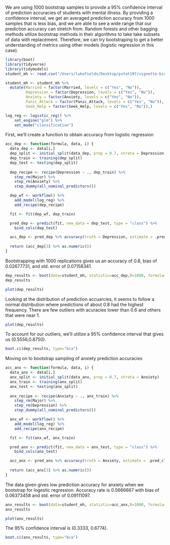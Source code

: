 We are using 1000 bootstrap samples to provide a 95% confidence interval of prediction accuracies of students with mental illness. By providing a confidence interval, we get an averaged prediction accuracy from 1000 samples that is less bias, and we are able to see a wide range that our prediction accuracy can stretch from. Random forests and other bagging methods utilize bootstrap methods in their algorithms to take take subsets of data with replacement. Therefore, we can try bootstraping to get a better understanding of metrics using other models (logistic regression in this case).

```r
library(boot)
library(tidyverse)
library(tidymodels)
student_mh <- read.csv("/Users/lukefields/Desktop/pstat197/vignette-binary-class-bootstrap/data/student_mh_clean.csv")

student_mh <- student_mh %>%
  mutate(Married = factor(Married, levels = c("Yes", "No")),
         Depression = factor(Depression, levels = c("Yes", "No")),
         Anxiety = factor(Anxiety, levels = c("Yes", "No")),
         Panic_Attack = factor(Panic_Attack, levels = c("Yes", "No")),
         Seek_Help = factor(Seek_Help, levels = c("Yes", "No")),)

log_reg <- logistic_reg() %>% 
    set_engine("glm") %>% 
    set_mode("classification")
```


First, we'll create a function to obtain accuracy from logistic regression
```r
acc_dep <- function(formula, data, i) {
  data_dep <- data[i,]
  dep_split <- initial_split(data_dep, prop = 0.7, strata = Depression)
  dep_train <- training(dep_split)
  dep_test <- testing(dep_split)
  
  dep_recipe <- recipe(Depression ~ ., dep_train) %>%
    step_rm(Major) %>%
    step_rm(Anxiety) %>%
    step_dummy(all_nominal_predictors())

  dep_wf <- workflow() %>% 
    add_model(log_reg) %>% 
    add_recipe(dep_recipe)

  fit <- fit(dep_wf, dep_train)

  pred_dep <- predict(fit, new_data = dep_test, type = "class") %>% 
    bind_cols(dep_test) 

  acc_dep <- pred_dep %>% accuracy(truth = Depression, estimate = .pred_class)
  
  return (acc_dep[3] %>% as.numeric())
}
```

Bootstrapping with 1000 replications gives us an accuracy of 0.8, bias of 0.02677731, and std. error of 0.07158341.
```r
dep_results <- boot(data=student_mh, statistic=acc_dep,R=1000, formula=Depression ~ .)
dep_results
```

```r
plot(dep_results)
```


Looking at the distribution of prediction accuarcies, it seems to follow a normal distribution where predictions of about 0.8 had the highest frequency. There are few outliers with acuracies lower than 0.6 and others that were near 1.
```r
plot(dep_results)
```

To account for our outliers, we'll utilize a 95% confidence interval that gives us (0.5556,0.8750).
```r
boot.ci(dep_results, type="bca")
```

Moving on to bootstrap sampling of anxiety prediction accuracies
```r
acc_anx <- function(formula, data, i) {
  data_anx <- data[i,]
  anx_split <- initial_split(data_anx, prop = 0.7, strata = Anxiety)
  anx_train <- training(anx_split)
  anx_test <- testing(anx_split)
  
  anx_recipe <- recipe(Anxiety ~ ., anx_train) %>%
    step_rm(Major) %>%
    step_rm(Depression) %>%
    step_dummy(all_nominal_predictors())

  anx_wf <- workflow() %>% 
    add_model(log_reg) %>% 
    add_recipe(anx_recipe)

  fit <- fit(anx_wf, anx_train)

  pred_anx <- predict(fit, new_data = anx_test, type = "class") %>% 
    bind_cols(anx_test) 

  acc_anx <- pred_anx %>% accuracy(truth = Anxiety, estimate = .pred_class)
  
  return (acc_anx[3] %>% as.numeric())
}
```

The data given gives low prediction accuracy for anxiety when we bootstrap for logestic regression. 
Accuracy rate is 0.5666667 with bias of 0.06373458 and std. error of 0.09111097.
```r
anx_results <- boot(data=student_mh, statistic=acc_anx,R=1000, formula=Anxiety ~ .)
anx_results

plot(anx_results)
```

The 95% confidence interval is (0.3333,  0.6774).
```r
boot.ci(anx_results, type="bca")
```

